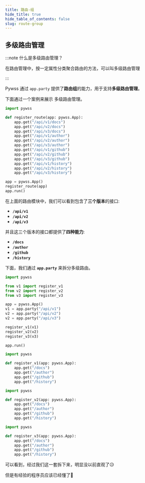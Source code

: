 ```yaml
---
title: 路由-组
hide_title: true
hide_table_of_contents: false
slug: route-group
---
```


## 多级路由管理

:::note 什么是多级路由管理？

在路由管理中，按一定属性分类聚合路由的方法，可以叫多级路由管理

:::

Pywss 通过 `app.party` 提供了**路由组**的能力，用于支持**多级路由管理**。

下面通过一个案例来展示 多级路由管理。

```python title="案例" {4-15}
import pywss

def register_route(app: pywss.App):
    app.get("/api/v1/docs")
    app.get("/api/v2/docs")
    app.get("/api/v3/docs")
    app.get("/api/v1/author")
    app.get("/api/v2/author")
    app.get("/api/v3/author")
    app.get("/api/v1/github")
    app.get("/api/v2/github")
    app.get("/api/v3/github")
    app.get("/api/v1/history")
    app.get("/api/v2/history")
    app.get("/api/v3/history")

app = pywss.App()
register_route(app)
app.run()
```

在上面的路由模块中，我们可以看到包含了**三个版本**的接口:
- **`/api/v1`**
- **`/api/v2`**
- **`/api/v3`**

并且这三个版本的接口都提供了**四种能力**:
- **`/docs`**
- **`/author`**
- **`/github`**
- **`/history`**

下面，我们通过 **`app.party`** 来拆分多级路由。

<Tabs className="unique-tabs">
<TabItem value="main" label="main.py" default>

```python {8-10}
import pywss

from v1 import register_v1
from v2 import register_v2
from v3 import register_v3

app = pywss.App()
v1 = app.party("/api/v1")
v2 = app.party("/api/v2")
v2 = app.party("/api/v3")

register_v1(v1)
register_v2(v2)
register_v3(v3)

app.run()
```

</TabItem>
<TabItem value="v1" label="v1.py">

```python
import pywss

def register_v1(app: pywss.App):
    app.get("/docs")
    app.get("/author")
    app.get("/github")
    app.get("/history")
```

</TabItem>
<TabItem value="v2" label="v2.py">

```python
import pywss

def register_v2(app: pywss.App):
    app.get("/docs")
    app.get("/author")
    app.get("/github")
    app.get("/history")
```

</TabItem>
<TabItem value="v3" label="v3.py">

```python
import pywss

def register_v3(app: pywss.App):
    app.get("/docs")
    app.get("/author")
    app.get("/github")
    app.get("/history")
```

</TabItem>
</Tabs>

可以看到，经过我们这一套拆下来，明显没以前直观了😥

但是有经验的程序员应该已经懂了😤
